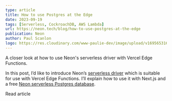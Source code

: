 ```yaml
---
type: article
title: How to use Postgres at the Edge
date: 2023-09-19
tags: [Serverless, CockroachDB, AWS Lambda]
url: https://neon.tech/blog/how-to-use-postgres-at-the-edge
publication: Neon
author: Paul Scanlon
logo: https://res.cloudinary.com/www-paulie-dev/image/upload/v1695653167/paulie.dev/Logos/neon-logo_ymrzrs.png
---
```


A closer look at how to use Neon's serverless driver with Vercel Edge Functions.

In this post, I’d like to introduce Neon’s [serverless driver](https://neon.tech/docs/serverless/serverless-driver) which is suitable for use with Vercel Edge Functions. I’ll explain how to use it with Next.js and a free [Neon serverless Postgres database](https://neon.tech/).

<Cta href='https://neon.tech/blog/how-to-use-postgres-at-the-edge'>Read article</Cta>
